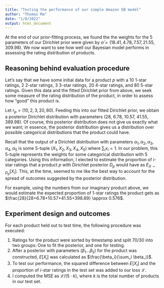 ```yaml
---
title: "Testing the performance of our simple Amazon EB model"
author: "Thomas Ma"
date: "1/8/2022"
output: html_document
---
```

At the end of our prior-fitting process, we found the the weights for the 5 parameters of our Dirichlet prior were given by $\hat{\alpha} = (18.41, 4.78, 7.57, 21.55, 309.98)$. We now want to see how well our Bayesian model performs in assessing the rating distribution of products.

## Reasoning behind evaluation procedure

Let's say that we have some initial data for a product $p$ with a 10 1-star ratings, 2 2-star ratings, 3 3-star ratings, 20 4-star ratings, and 80 5-star ratings. Given this data and the fitted Dirichlet prior from above, we seek some measure of the rating distribution of the product, in order to assess how "good" this product is. 

Let $r_p = (10, 2, 3, 20, 80)$. Feeding this into our fitted Dirichlet prior, we obtain a posterior Dirichlet distribution with parameters (28, 6.78, 10.57, 41.55, 389.98). Of course, this posterior distribution does not give us exactly what we want; in essence, the posterior distribution gives us a distribution over possible categorical distributions that the product could have. 

Recall that the output of a Dirichlet distribution with parameters $\alpha_1, \alpha_2, \alpha_3, \alpha_4, \alpha_5$ is some 5-tuple $(X_1,X_2,X_3,X_4,X_5)$ where $\sum_ix_i = 1$. In our problem, this 5-tuple represents the weights for some categorical distribution with 5 categories. Using this information, I elected to estimate the proportion of $i$-star ratings that a product $p$ with Dirichlet posterior $D_p$ would have as $E_{X \sim D_p}[X_i]$. This, at the time, seemed to me like the best way to account for the spread of outcomes suggested by the posterior distribution.

For example, using the numbers from our imaginary product above, we would estimate the expected proportion of 1-star ratings the product gets as $\frac{28}{28+6.78+10.57+41.55+398.89} \approx 0.576$.

## Experiment design and outcomes

For each product held out to test time, the following procedure was executed:

1. Ratings for the product were sorted by timestamp and split 70/30 into two groups: One to fit the posterior, and one for testing.
2. After a posterior with parameters $(\beta_1...\beta_5)$ for the product was constructed, $E[X_i]$ was calculated as $\frac{\beta_i}{\sum_i \beta_i}$.
3. To test our performance, the squared difference between $E[X_i]$ and the proportion of $i$-star ratings in the test set was added to our loss $\mathcal{L}$.
4. I computed the MSE as $\mathcal{L}/(5 \cdot k)$, where $k$ is the total number of products in our test set.
